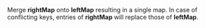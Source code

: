Merge **rightMap** onto **leftMap** resulting in a single map. In case of conflicting keys, entries of **rightMap** will replace those of **leftMap**.